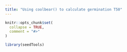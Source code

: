 ```yaml
---
title: "Using coolbear() to calculate germination T50"
---
```


```r
knitr::opts_chunk$set(
  collapse = TRUE,
  comment = "#>"
)
```

```r
library(seedTools)
```
